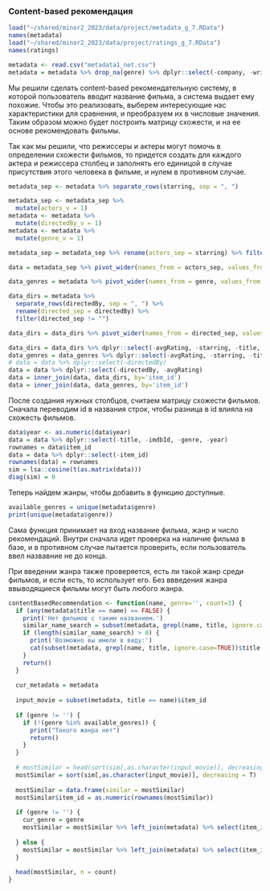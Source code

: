 ### Content-based рекомендация
```r
load("~/shared/minor2_2023/data/project/metadata_g_7.RData")
names(metadata)
load("~/shared/minor2_2023/data/project/ratings_g_7.RData")
names(ratings)
```

```r
metadata <- read.csv("metadata1_net.csv")
metadata = metadata %>% drop_na(genre) %>% dplyr::select(-company, -writer, -country, -star)
```

Мы решили сделать content-based рекомендательную систему, в которой пользователь вводит
название фильма, а система выдает ему похожие. Чтобы это реализовать, выберем
интересующие нас характеристики для сравнения, и преобразуем их в числовые значения.
Таким образом можно будет построить матрицу схожести, и на ее основе рекомендовать фильмы.

Так как мы решили, что режиссеры и актеры могут помочь в определении схожести фильмов,
то придется создать для каждого актера и режиссера столбец и заполнять его единицой
в случае присутствия этого человека в фильме, и нулем в противном случае.

```r

metadata_sep <- metadata %>% separate_rows(starring, sep = ", ")

metadata_sep <- metadata_sep %>%
  mutate(actors_v = 1)
metadata <- metadata %>%
  mutate(directedBy_v = 1)
metadata <- metadata %>%
  mutate(genre_v = 1)

metadata_sep = metadata_sep %>% rename(actors_sep = starring) %>% filter(actors_sep != "")

data = metadata_sep %>% pivot_wider(names_from = actors_sep, values_from = actors_v, values_fill = 0)

data_genres = metadata %>% pivot_wider(names_from = genre, values_from = genre_v, values_fill = 0)

data_dirs = metadata %>%
  separate_rows(directedBy, sep = ", ") %>%
  rename(directed_sep = directedBy) %>%
  filter(directed_sep != "")

data_dirs = data_dirs %>% pivot_wider(names_from = directed_sep, values_from = directedBy_v, values_fill = 0)
```

```r
data_dirs = data_dirs %>% dplyr::select(-avgRating, -starring, -title, -imdbId, -year, -genre, -genre_v)
data_genres = data_genres %>% dplyr::select(-avgRating, -starring, -title, -imdbId, -year, -directedBy_v, -directedBy)
# data = data %>% dplyr::select(-directedBy)
data = data %>% dplyr::select(-directedBy, -avgRating)
data = inner_join(data, data_dirs, by='item_id')
data = inner_join(data, data_genres, by='item_id')
```


После создания нужных столбцов, считаем матрицу схожести фильмов. Сначала переводим id в названия строк, чтобы разница в id влияла на схожесть фильмов.
```r
data$year <- as.numeric(data$year)
data = data %>% dplyr::select(-title, -imdbId, -genre, -year)
rownames = data$item_id
data = data %>% dplyr::select(-item_id)
rownames(data) = rownames
sim = lsa::cosine(t(as.matrix(data)))
diag(sim) = 0
```

Теперь найдем жанры, чтобы добавить в функцию доступные.
```r
available_genres = unique(metadata$genre)
print(unique(metadata$genre))
```

Сама функция принимает на вход название фильма, жанр и число рекомендаций.
Внутри сначала идет проверка на наличие фильма в базе, и в противном
случае пытается проверить, если пользователь ввел назвавние не до конца.

При введении жанра также проверяется, есть ли такой жанр среди фильмов,
и если есть, то использует его. Без ввведения жанра ввыводящиеся фильмы
могут быть любого жанра.
```r
contentBasedRecommendation <- function(name, genre='', count=3) {
  if (any(metadata$title == name) == FALSE) {
    print('Нет фильмов с таким названием.')
    similar_name_search = subset(metadata, grepl(name, title, ignore.case=TRUE))$title
    if (length(similar_name_search) > 0) {
      print('Возможно вы имели в виду:')
      cat(subset(metadata, grepl(name, title, ignore.case=TRUE))$title, sep = "\n")
    }
    return()
  }
  
  cur_metadata = metadata
  
  input_movie = subset(metadata, title == name)$item_id
  
  if (genre != '') {
    if (!(genre %in% available_genres)) {
      print("Такого жанра нет")
      return()
    }
  }
  
  # mostSimilar = head(sort(sim[,as.character(input_movie)], decreasing = T), n = count)
  mostSimilar = sort(sim[,as.character(input_movie)], decreasing = T)
  
  mostSimilar = data.frame(similar = mostSimilar)
  mostSimilar$item_id = as.numeric(rownames(mostSimilar))
  
  if (genre != '') {
    cur_genre = genre
    mostSimilar = mostSimilar %>% left_join(metadata) %>% select(item_id, title, similar, genre, year) %>% arrange(-similar) %>% filter(genre == cur_genre)
  
  } else {
    mostSimilar = mostSimilar %>% left_join(metadata) %>% select(item_id, title, similar, genre, year) %>% arrange(-similar)
  }
  
  head(mostSimilar, n = count)
}
```
